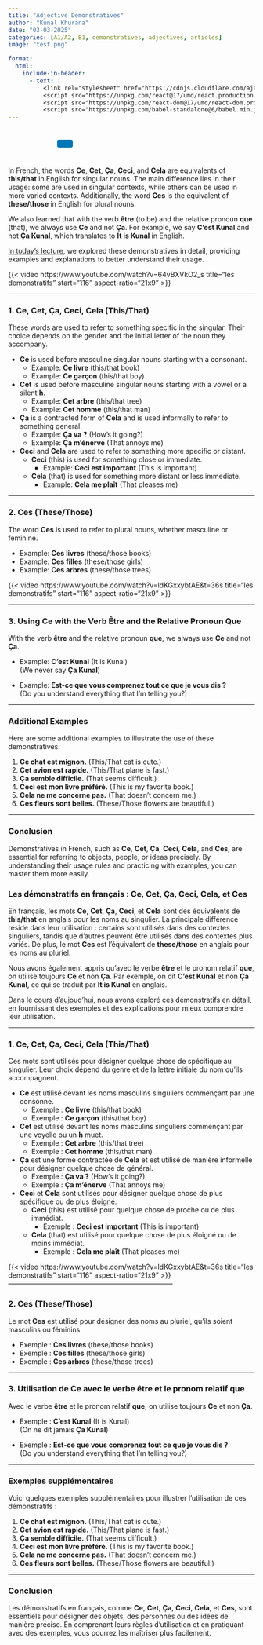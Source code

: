```yaml
---
title: "Adjective Demonstratives"
author: "Kunal Khurana"
date: "03-03-2025"
categories: [A1/A2, B1, demonstratives, adjectives, articles]
image: "test.png"

format:
  html:
    include-in-header:
      - text: |
          <link rel="stylesheet" href="https://cdnjs.cloudflare.com/ajax/libs/font-awesome/6.0.0/css/all.min.css">
          <script src="https://unpkg.com/react@17/umd/react.production.min.js"></script>
          <script src="https://unpkg.com/react-dom@17/umd/react-dom.production.min.js"></script>
          <script src="https://unpkg.com/babel-standalone@6/babel.min.js"></script>
---
```


::: {style="text-align: left; padding: 10px;"}
<a href="mailto:frenchwithkunal@gmail.com" target="_blank" style="margin: 0 10px; color: #000;"><i class="fas fa-envelope fa-lg"></i></a> <a href="https://www.instagram.com/frenchwithkunal" target="_blank" style="margin: 0 10px; color: #E1306C;"><i class="fab fa-instagram fa-lg"></i></a> <a href="https://frenchwithkunal.ca" target="_blank" style="margin: 0 10px; color: #0077b5;"><i class="fas fa-globe fa-lg"></i></a> <a href="https://whatsapp.com/channel/0029Vb57n2e7dmegpjYpyi3V" target="_blank" style="margin: 0 10px; color: #25D366;"><i class="fab fa-whatsapp fa-lg"></i></a> <button onclick="copyLink()" style="background-color: #0077b5; color: white; padding: 8px 16px; border: none; border-radius: 4px; cursor: pointer; margin-left: 10px;"> <i class="fas fa-copy"></i> </button> [Link copied!]{#copy-message style="margin-left: 10px; color: green; display: none;"}
:::

::: {#react-root}
:::

```{=html}
<script type="text/babel">
 const ProfilePage = () => {
  const { useState, useEffect } = React;
  const [redirectCounter, setRedirectCounter] = useState(4);
  const [isRedirecting, setIsRedirecting] = useState(false);

  const isFrench = document.documentElement.lang === "fr";

  const translations = {
    noAccess: isFrench 
      ? "Vous n'avez pas accès à cette page. Si vous pensez que vous avez accès, veuillez <a href='https://frenchwithkunal.ca/login.html'>vous connecter</a>."
      : "You don't have access to this page. If you think you have, kindly <a href='https://frenchwithkunal.ca/login.html'>login</a>.",
    subscribe: isFrench
      ? "Veuillez vous abonner pour obtenir l'accès."
      : "Please subscribe to gain access.",
    redirecting: isFrench
      ? `Redirection vers la page d'abonnement dans ${redirectCounter} secondes...`
      : `Redirecting to subscription page in ${redirectCounter} seconds...`
  };

  const refreshToken = async () => {
    const storedRefreshToken = localStorage.getItem("refreshToken");

    if (!storedRefreshToken) {
      window.location.href = "/login.html";
      return null;
    }

    try {
      const response = await fetch("https://frenchwithkunal-cdf6ea3f88ce.herokuapp.com/api/v1/auth/refresh-token", {
        method: "POST",
        headers: {
          "Content-Type": "application/json",
        },
        body: JSON.stringify({ refreshToken: storedRefreshToken }),
      });

      if (!response.ok) {
        localStorage.removeItem("accessToken");
        localStorage.removeItem("refreshToken");
        window.location.href = "/login.html";
        return null;
      }

      const data = await response.json();
      localStorage.setItem("accessToken", data.accessToken);
      return data.accessToken;
    } catch (error) {
      localStorage.removeItem("accessToken");
      localStorage.removeItem("refreshToken");
      window.location.href = "/login.html";
      return null;
    }
  };

  const fetchWithAuth = async (url, options = {}) => {
    let accessToken = localStorage.getItem("accessToken");

    options.headers = {
      ...options.headers,
      Authorization: `Bearer ${accessToken}`,
      "Content-Type": "application/json",
    };

    let response = await fetch(url, options);

    if (response.status === 401) {
      console.log("Access token expired, attempting to refresh...");

      // Refresh token
      accessToken = await refreshToken();

      if (!accessToken) return null;

      options.headers.Authorization = `Bearer ${accessToken}`;
      response = await fetch(url, options);
    }

    return response.json();
  };

  const showNoAccessMessage = () => {
    setIsRedirecting(true);
    
    const noAccessMessage = `
      <div style="text-align: center; padding: 20px;">
        <h2>${translations.noAccess}</h2>
        <p>${translations.subscribe}</p>
        <p>${translations.redirecting}</p>
      </div>
    `;
    document.body.innerHTML = noAccessMessage;
    
    // Start countdown and redirect
    const redirectInterval = setInterval(() => {
      setRedirectCounter((prev) => {
        const newCounter = prev - 1;
        if (newCounter <= 0) {
          clearInterval(redirectInterval);
          window.location.href = "https://learn.frenchwithkunal.ca/subscription";
        }
        
        // Update the countdown text
        const countdownElement = document.querySelector('p:last-child');
        if (countdownElement) {
          countdownElement.textContent = isFrench
            ? `Redirection vers la page d'abonnement dans ${newCounter} secondes...`
            : `Redirecting to subscription page in ${newCounter} seconds...`;
        }
        
        return newCounter;
      });
    }, 1000);
  };

  useEffect(() => {
    const storedToken = localStorage.getItem('accessToken');

    if(!storedToken) {
      showNoAccessMessage();
    } else {
      const fetchData = async() => {
        const data = await fetchWithAuth("https://frenchwithkunal-cdf6ea3f88ce.herokuapp.com/api/v1/auth/me", {
          method: "POST",
        });

        if (data && data.data && data.data.hasAccess) {
          console.log(data);
        } else {
          showNoAccessMessage();
        }
      };
      fetchData();
    }
  }, []);

  return (
    <div></div>
  );
};

ReactDOM.render(
  <ProfilePage />,
  document.getElementById('react-root')
);
 </script>
```

::: {.content-visible when-profile="english"}
In French, the words **Ce**, **Cet**, **Ça**, **Ceci**, and **Cela** are equivalents of **this/that** in English for singular nouns. The main difference lies in their usage: some are used in singular contexts, while others can be used in more varied contexts. Additionally, the word **Ces** is the equivalent of **these/those** in English for plural nouns.

We also learned that with the verb **être** (to be) and the relative pronoun **que** (that), we always use **Ce** and not **Ça**. For example, we say **C’est Kunal** and not **Ça Kunal**, which translates to **It is Kunal** in English.

[In today's lecture](https://drive.google.com/file/d/1lIve3DEfQ1Rzy9JRp3ZHre6QM-HUZb42/view?usp=drive_link), we explored these demonstratives in detail, providing examples and explanations to better understand their usage.

{{< video https://www.youtube.com/watch?v=64vBXVkO2_s title="les demonstratifs" start="116" aspect-ratio="21x9" >}}

------------------------------------------------------------------------

### **1. Ce, Cet, Ça, Ceci, Cela (This/That)**

These words are used to refer to something specific in the singular. Their choice depends on the gender and the initial letter of the noun they accompany.

-   **Ce** is used before masculine singular nouns starting with a consonant.
    -   Example: **Ce livre** (this/that book)
    -   Example: **Ce garçon** (this/that boy)
-   **Cet** is used before masculine singular nouns starting with a vowel or a silent **h**.
    -   Example: **Cet arbre** (this/that tree)
    -   Example: **Cet homme** (this/that man)
-   **Ça** is a contracted form of **Cela** and is used informally to refer to something general.
    -   Example: **Ça va ?** (How’s it going?)
    -   Example: **Ça m’énerve** (That annoys me)
-   **Ceci** and **Cela** are used to refer to something more specific or distant.
    -   **Ceci** (this) is used for something close or immediate.
        -   Example: **Ceci est important** (This is important)
    -   **Cela** (that) is used for something more distant or less immediate.
        -   Example: **Cela me plaît** (That pleases me)

------------------------------------------------------------------------

### **2. Ces (These/Those)**

The word **Ces** is used to refer to plural nouns, whether masculine or feminine.

-   Example: **Ces livres** (these/those books)
-   Example: **Ces filles** (these/those girls)
-   Example: **Ces arbres** (these/those trees)

{{< video https://www.youtube.com/watch?v=ldKGxxybtAE&t=36s title="les demonstratifs" start="116" aspect-ratio="21x9" >}}

------------------------------------------------------------------------

### **3. Using Ce with the Verb Être and the Relative Pronoun Que**

With the verb **être** and the relative pronoun **que**, we always use **Ce** and not **Ça**.

-   Example: **C’est Kunal** (It is Kunal)\
    (We never say **Ça Kunal**)

-   Example: **Est-ce que vous comprenez tout ce que je vous dis ?**\
    (Do you understand everything that I’m telling you?)

------------------------------------------------------------------------

### **Additional Examples**

Here are some additional examples to illustrate the use of these demonstratives:

1.  **Ce chat est mignon.** (This/That cat is cute.)
2.  **Cet avion est rapide.** (This/That plane is fast.)
3.  **Ça semble difficile.** (That seems difficult.)
4.  **Ceci est mon livre préféré.** (This is my favorite book.)
5.  **Cela ne me concerne pas.** (That doesn’t concern me.)
6.  **Ces fleurs sont belles.** (These/Those flowers are beautiful.)

------------------------------------------------------------------------

### **Conclusion**

Demonstratives in French, such as **Ce**, **Cet**, **Ça**, **Ceci**, **Cela**, and **Ces**, are essential for referring to objects, people, or ideas precisely. By understanding their usage rules and practicing with examples, you can master them more easily.
:::

::: {.content-visible when-profile="french"}
### **Les démonstratifs en français : Ce, Cet, Ça, Ceci, Cela, et Ces**

En français, les mots **Ce**, **Cet**, **Ça**, **Ceci**, et **Cela** sont des équivalents de **this/that** en anglais pour les noms au singulier. La principale différence réside dans leur utilisation : certains sont utilisés dans des contextes singuliers, tandis que d’autres peuvent être utilisés dans des contextes plus variés. De plus, le mot **Ces** est l’équivalent de **these/those** en anglais pour les noms au pluriel.

Nous avons également appris qu’avec le verbe **être** et le pronom relatif **que**, on utilise toujours **Ce** et non **Ça**. Par exemple, on dit **C’est Kunal** et non **Ça Kunal**, ce qui se traduit par **It is Kunal** en anglais.

[Dans le cours d'aujoud'hui](https://drive.google.com/file/d/1lIve3DEfQ1Rzy9JRp3ZHre6QM-HUZb42/view?usp=drive_link), nous avons exploré ces démonstratifs en détail, en fournissant des exemples et des explications pour mieux comprendre leur utilisation.

------------------------------------------------------------------------

### **1. Ce, Cet, Ça, Ceci, Cela (This/That)**

Ces mots sont utilisés pour désigner quelque chose de spécifique au singulier. Leur choix dépend du genre et de la lettre initiale du nom qu’ils accompagnent.

-   **Ce** est utilisé devant les noms masculins singuliers commençant par une consonne.
    -   Exemple : **Ce livre** (this/that book)
    -   Exemple : **Ce garçon** (this/that boy)
-   **Cet** est utilisé devant les noms masculins singuliers commençant par une voyelle ou un **h** muet.
    -   Exemple : **Cet arbre** (this/that tree)
    -   Exemple : **Cet homme** (this/that man)
-   **Ça** est une forme contractée de **Cela** et est utilisé de manière informelle pour désigner quelque chose de général.
    -   Exemple : **Ça va ?** (How’s it going?)
    -   Exemple : **Ça m’énerve** (That annoys me)
-   **Ceci** et **Cela** sont utilisés pour désigner quelque chose de plus spécifique ou de plus éloigné.
    -   **Ceci** (this) est utilisé pour quelque chose de proche ou de plus immédiat.
        -   Exemple : **Ceci est important** (This is important)
    -   **Cela** (that) est utilisé pour quelque chose de plus éloigné ou de moins immédiat.
        -   Exemple : **Cela me plaît** (That pleases me)

{{< video https://www.youtube.com/watch?v=ldKGxxybtAE&t=36s title="les demonstratifs" start="116" aspect-ratio="21x9" >}} ------------------------------------------------------------------------

### **2. Ces (These/Those)**

Le mot **Ces** est utilisé pour désigner des noms au pluriel, qu’ils soient masculins ou féminins.

-   Exemple : **Ces livres** (these/those books)
-   Exemple : **Ces filles** (these/those girls)
-   Exemple : **Ces arbres** (these/those trees)

------------------------------------------------------------------------

### **3. Utilisation de Ce avec le verbe être et le pronom relatif que**

Avec le verbe **être** et le pronom relatif **que**, on utilise toujours **Ce** et non **Ça**.

-   Exemple : **C’est Kunal** (It is Kunal)\
    (On ne dit jamais **Ça Kunal**)

-   Exemple : **Est-ce que vous comprenez tout ce que je vous dis ?**\
    (Do you understand everything that I’m telling you?)

------------------------------------------------------------------------

### **Exemples supplémentaires**

Voici quelques exemples supplémentaires pour illustrer l’utilisation de ces démonstratifs :

1.  **Ce chat est mignon.** (This/That cat is cute.)
2.  **Cet avion est rapide.** (This/That plane is fast.)
3.  **Ça semble difficile.** (That seems difficult.)
4.  **Ceci est mon livre préféré.** (This is my favorite book.)
5.  **Cela ne me concerne pas.** (That doesn’t concern me.)
6.  **Ces fleurs sont belles.** (These/Those flowers are beautiful.)

------------------------------------------------------------------------

### **Conclusion**

Les démonstratifs en français, comme **Ce**, **Cet**, **Ça**, **Ceci**, **Cela**, et **Ces**, sont essentiels pour désigner des objets, des personnes ou des idées de manière précise. En comprenant leurs règles d’utilisation et en pratiquant avec des exemples, vous pourrez les maîtriser plus facilement.
:::